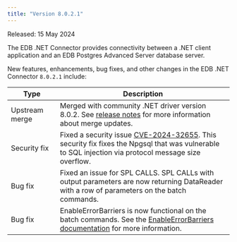 ```yaml
---
title: "Version 8.0.2.1"
---
```


Released: 15 May 2024

The EDB .NET Connector provides connectivity between a .NET client application and an EDB Postgres Advanced Server database server.

New features, enhancements, bug fixes, and other changes in the EDB .NET Connector `8.0.2.1` include:

| Type              | Description                                                                                                                                                                                                                  |
|-------------------|------------------------------------------------------------------------------------------------------------------------------------------------------------------------------------------------------------------------------|
| Upstream merge    | Merged with community .NET driver version 8.0.2. See [release notes](https://www.npgsql.org/doc/release-notes/8.0.html) for more information about merge updates.                                                            |
| Security&nbsp;fix | Fixed a security issue [CVE-2024-32655](https://github.com/advisories/GHSA-x9vc-6hfv-hg8c). This security fix fixes the Npgsql that was vulnerable to SQL injection via protocol message size overflow.                    |
| Bug&nbsp;fix      | Fixed an issue for SPL CALLS. SPL CALLs with output parameters are now returning DataReader with a row of parameters on the batch commands.                                                                                  |
| Bug&nbsp;fix      | EnableErrorBarriers is now functional on the batch commands. See the [EnableErrorBarriers documentation](https://www.npgsql.org/doc/api/Npgsql.NpgsqlBatchCommand.html#Npgsql_NpgsqlBatchCommand_AppendErrorBarrier) for more information. |